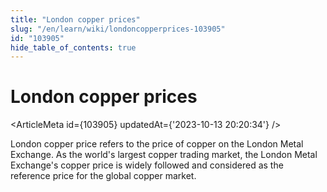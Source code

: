```yaml
---
title: "London copper prices"
slug: "/en/learn/wiki/londoncopperprices-103905"
id: "103905"
hide_table_of_contents: true
---
```



# London copper prices

<ArticleMeta id={103905} updatedAt={'2023-10-13 20:20:34'} />
<div className='border-solid border-b border-t-0 my-4 border-[var(--ifm-color-gray-300)]' />

London copper price refers to the price of copper on the London Metal Exchange. As the world's largest copper trading market, the London Metal Exchange's copper price is widely followed and considered as the reference price for the global copper market.
